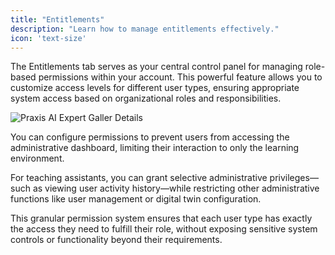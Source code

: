 ```yaml
---
title: "Entitlements"
description: "Learn how to manage entitlements effectively."
icon: 'text-size'
---
```


The Entitlements tab serves as your central control panel for managing role-based permissions within your account. This powerful feature allows you to customize access levels for different user types, ensuring appropriate system access based on organizational roles and responsibilities.


![Praxis AI Expert Galler Details](/images/admin/admin-entitlements.webp)

You can configure permissions to prevent users from accessing the administrative dashboard, limiting their interaction to only the learning environment.

For teaching assistants, you can grant selective administrative privileges—such as viewing user activity history—while restricting other administrative functions like user management or digital twin configuration.

This granular permission system ensures that each user type has exactly the access they need to fulfill their role, without exposing sensitive system controls or functionality beyond their requirements.

